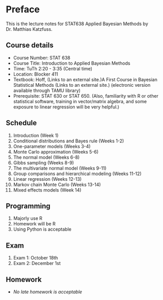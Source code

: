 # Preface {.unnumbered}

This is the lecture notes for STAT638 Applied Bayesian Methods by Dr. Matthias Katzfuss.


## Course details

- Course Number: STAT 638
- Course Title: Introduction to Applied Bayesian Methods
- Time: TuTh 2:20 - 3:35 (Central time)
- Location:  Blocker 411
- Textbook: Hoff,  (Links to an external site.)A First Course in Bayesian Statistical Methods (Links to an external site.) (electronic version available through TAMU library)
- Prerequisite: STAT 630 or STAT 650. (Also, familiarity with R or other statistical software, training in vector/matrix algebra, and some exposure to linear regression will be very helpful.)



## Schedule

1. Introduction (Week 1)
1. Conditional distributions and Bayes rule (Weeks 1-2)
1. One-parameter models (Weeks 3-4)
1. Monte Carlo approximation (Weeks 5-6)
1. The normal model (Weeks 6-8)
1. Gibbs sampling (Weeks 8-9)
1. The multivariate normal model (Weeks 9-11)
1. Group comparisons and hierarchical modeling (Weeks 11-12)
1. Linear regression (Weeks 12-13)
1. Markov chain Monte Carlo (Weeks 13-14)
1. Mixed effects models (Week 14)


## Programming

1. Majorly use R
2. Homework will be R
3. Using Python is acceptable


## Exam

1. Exam 1: October 18th
2. Exam 2: December 1st

## Homework

- *No late homework is acceptable*